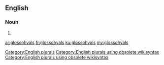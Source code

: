 ==English==

===Noun===
{{head|en}}

# {{plural of|glossohyal}}

[[Category:English plurals]][[Category:English plurals using obsolete wikisyntax]][[Category:English plurals using obsolete wikisyntax]]

[[ar:glossohyals]]
[[fr:glossohyals]]
[[ku:glossohyals]]
[[my:glossohyals]]
